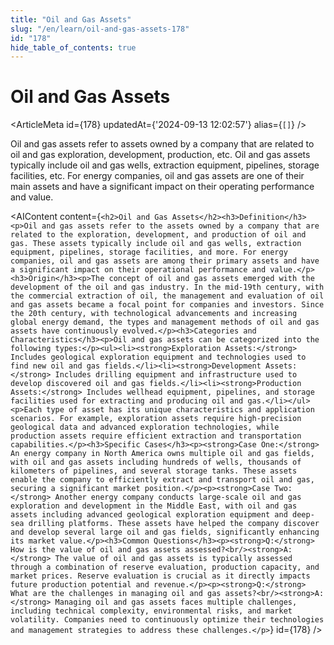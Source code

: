 ```yaml
---
title: "Oil and Gas Assets"
slug: "/en/learn/oil-and-gas-assets-178"
id: "178"
hide_table_of_contents: true
---
```



# Oil and Gas Assets

<ArticleMeta id={178} updatedAt={'2024-09-13 12:02:57'} alias={`[]`} />
<div className='border-solid border-b border-t-0 my-4 border-[var(--ifm-color-gray-300)]' />

Oil and gas assets refer to assets owned by a company that are related to oil and gas exploration, development, production, etc. Oil and gas assets typically include oil and gas wells, extraction equipment, pipelines, storage facilities, etc. For energy companies, oil and gas assets are one of their main assets and have a significant impact on their operating performance and value.

<AIContent content={`<h2>Oil and Gas Assets</h2><h3>Definition</h3><p>Oil and gas assets refer to the assets owned by a company that are related to the exploration, development, and production of oil and gas. These assets typically include oil and gas wells, extraction equipment, pipelines, storage facilities, and more. For energy companies, oil and gas assets are among their primary assets and have a significant impact on their operational performance and value.</p><h3>Origin</h3><p>The concept of oil and gas assets emerged with the development of the oil and gas industry. In the mid-19th century, with the commercial extraction of oil, the management and evaluation of oil and gas assets became a focal point for companies and investors. Since the 20th century, with technological advancements and increasing global energy demand, the types and management methods of oil and gas assets have continuously evolved.</p><h3>Categories and Characteristics</h3><p>Oil and gas assets can be categorized into the following types:</p><ul><li><strong>Exploration Assets:</strong> Includes geological exploration equipment and technologies used to find new oil and gas fields.</li><li><strong>Development Assets:</strong> Includes drilling equipment and infrastructure used to develop discovered oil and gas fields.</li><li><strong>Production Assets:</strong> Includes wellhead equipment, pipelines, and storage facilities used for extracting and producing oil and gas.</li></ul><p>Each type of asset has its unique characteristics and application scenarios. For example, exploration assets require high-precision geological data and advanced exploration technologies, while production assets require efficient extraction and transportation capabilities.</p><h3>Specific Cases</h3><p><strong>Case One:</strong> An energy company in North America owns multiple oil and gas fields, with oil and gas assets including hundreds of wells, thousands of kilometers of pipelines, and several storage tanks. These assets enable the company to efficiently extract and transport oil and gas, securing a significant market position.</p><p><strong>Case Two:</strong> Another energy company conducts large-scale oil and gas exploration and development in the Middle East, with oil and gas assets including advanced geological exploration equipment and deep-sea drilling platforms. These assets have helped the company discover and develop several large oil and gas fields, significantly enhancing its market value.</p><h3>Common Questions</h3><p><strong>Q:</strong> How is the value of oil and gas assets assessed?<br/><strong>A:</strong> The value of oil and gas assets is typically assessed through a combination of reserve evaluation, production capacity, and market prices. Reserve evaluation is crucial as it directly impacts future production potential and revenue.</p><p><strong>Q:</strong> What are the challenges in managing oil and gas assets?<br/><strong>A:</strong> Managing oil and gas assets faces multiple challenges, including technical complexity, environmental risks, and market volatility. Companies need to continuously optimize their technologies and management strategies to address these challenges.</p>`} id={178} />
